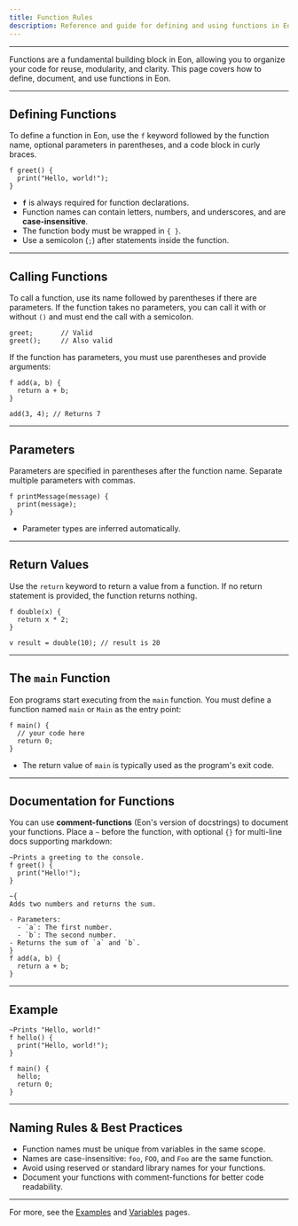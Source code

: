 ```yaml
---
title: Function Rules
description: Reference and guide for defining and using functions in Eon.
---
```


---

Functions are a fundamental building block in Eon, allowing you to organize your code for reuse, modularity, and clarity. This page covers how to define, document, and use functions in Eon.

---

## Defining Functions

To define a function in Eon, use the `f` keyword followed by the function name, optional parameters in parentheses, and a code block in curly braces.

```eon
f greet() {
  print("Hello, world!");
}
```

- **`f`** is always required for function declarations.
- Function names can contain letters, numbers, and underscores, and are **case-insensitive**.
- The function body must be wrapped in `{ }`.
- Use a semicolon (`;`) after statements inside the function.

---

## Calling Functions

To call a function, use its name followed by parentheses if there are parameters.
If the function takes no parameters, you can call it with or without `()` and must end the call with a semicolon.

```eon
greet;       // Valid
greet();     // Also valid
```

If the function has parameters, you must use parentheses and provide arguments:

```eon
f add(a, b) {
  return a + b;
}

add(3, 4); // Returns 7
```

---

## Parameters

Parameters are specified in parentheses after the function name. Separate multiple parameters with commas.

```eon
f printMessage(message) {
  print(message);
}
```

- Parameter types are inferred automatically.

---

## Return Values

Use the `return` keyword to return a value from a function. If no return statement is provided, the function returns nothing.

```eon
f double(x) {
  return x * 2;
}

v result = double(10); // result is 20
```

---

## The `main` Function

Eon programs start executing from the `main` function.
You must define a function named `main` or `Main` as the entry point:

```eon
f main() {
  // your code here
  return 0;
}
```

- The return value of `main` is typically used as the program's exit code.

---

## Documentation for Functions

You can use **comment-functions** (Eon's version of docstrings) to document your functions.
Place a `~` before the function, with optional `{}` for multi-line docs supporting markdown:

```eon
~Prints a greeting to the console.
f greet() {
  print("Hello!");
}

~{
Adds two numbers and returns the sum.

- Parameters:
  - `a`: The first number.
  - `b`: The second number.
- Returns the sum of `a` and `b`.
}
f add(a, b) {
  return a + b;
}
```

---

## Example

```eon
~Prints "Hello, world!"
f hello() {
  print("Hello, world!");
}

f main() {
  hello;
  return 0;
}
```

---

## Naming Rules & Best Practices

- Function names must be unique from variables in the same scope.
- Names are case-insensitive: `foo`, `FOO`, and `Foo` are the same function.
- Avoid using reserved or standard library names for your functions.
- Document your functions with comment-functions for better code readability.

---

For more, see the [Examples](/library/examples) and [Variables](/library/references/variables) pages.
